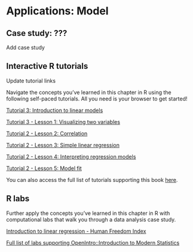 # Applications: Model {#model-application}

## Case study: ??? {#model-case-study}

::: {.todo}
Add case study
:::

## Interactive R tutorials {#model-tutorials}

::: {.todo}
Update tutorial links
:::

Navigate the concepts you've learned in this chapter in R using the following self-paced tutorials.
All you need is your browser to get started!

::: {.alltutorials}
[Tutorial 3: Introduction to linear models](https://openintrostat.github.io/ims-tutorials/03-introduction-to-linear-models/)
:::

::: {.singletutorial}
[Tutorial 3 - Lesson 1: Visualizing two variables](https://openintro.shinyapps.io/ims-03-introduction-to-linear-models-01/)
:::

::: {.singletutorial}
[Tutorial 2 - Lesson 2: Correlation](https://openintro.shinyapps.io/ims-03-introduction-to-linear-models-02/)
:::

::: {.singletutorial}
[Tutorial 2 - Lesson 3: Simple linear regression](https://openintro.shinyapps.io/ims-03-introduction-to-linear-models-03/)
:::

::: {.singletutorial}
[Tutorial 2 - Lesson 4: Interpreting regression models](https://openintro.shinyapps.io/ims-03-introduction-to-linear-models-04/)
:::

::: {.singletutorial}
[Tutorial 2 - Lesson 5: Model fit](https://openintro.shinyapps.io/ims-03-introduction-to-linear-models-05/)
:::

You can also access the full list of tutorials supporting this book [here](https://openintrostat.github.io/ims-tutorials/).

## R labs {#model-labs}

Further apply the concepts you've learned in this chapter in R with computational labs that walk you through a data analysis case study.

::: {.singlelab}
[Introduction to linear regression - Human Freedom Index](http://openintrostat.github.io/oilabs-tidy/08_simple_regression/simple_regression.html)
:::

::: {.alllabs}
[Full list of labs supporting OpenIntro::Introduction to Modern Statistics](http://openintrostat.github.io/oilabs-tidy/)
:::
